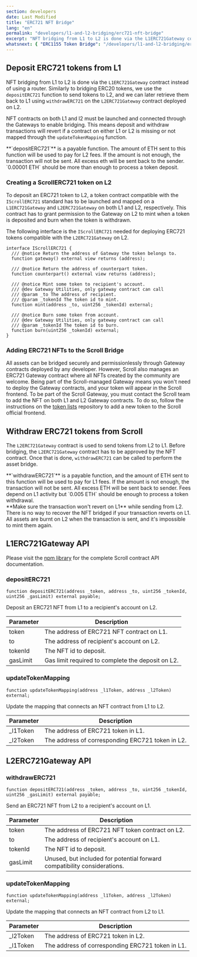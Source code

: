 ```yaml
---
section: developers
date: Last Modified
title: "ERC721 NFT Bridge"
lang: "en"
permalink: "developers/l1-and-l2-bridging/erc721-nft-bridge"
excerpt: "NFT bridging from L1 to L2 is done via the L1ERC721Gateway contract instead of using a router."
whatsnext: { "ERC1155 Token Bridge": "/developers/l1-and-l2-bridging/erc1155-token-bridge/" }
---
```



## Deposit ERC721 tokens from L1

NFT bridging from L1 to L2 is done via the `L1ERC721Gateway` contract instead of using a router. Similarly to bridging ERC20 tokens, we use the `depositERC721` function to send tokens to L2, and we can later retrieve them back to L1 using `withdrawERC721` on the `L2ERC721Gateway` contract deployed on L2.

NFT contracts on both L1 and l2 must be launched and connected through the Gateways to enable bridging. This means deposit and withdraw transactions will revert if a contract on either L1 or L2 is missing or not mapped through the `updateTokenMapping` function.

<Aside type="tip" title="">
  **`depositERC721`** is a payable function. The amount of ETH sent to this function will be used to pay for L2 fees. If
  the amount is not enough, the transaction will not be sent. All excess eth will be sent back to the sender. `0.00001
  ETH` should be more than enough to process a token deposit.
</Aside>

### Creating a ScrollERC721 token on L2

To deposit an ERC721 token to L2, a token contract compatible with the `IScrollERC721` standard has to be launched and mapped on a `L1ERC721Gateway` and `L2ERC721Gateway` on both L1 and L2, respectively. This contract has to grant permission to the Gateway on L2 to mint when a token is deposited and burn when the token is withdrawn.

The following interface is the `IScrollERC721` needed for deploying ERC721 tokens compatible with the `L2ERC721Gateway` on L2.

```solidity
interface IScrollERC721 {
  /// @notice Return the address of Gateway the token belongs to.
  function gateway() external view returns (address);

  /// @notice Return the address of counterpart token.
  function counterpart() external view returns (address);

  /// @notice Mint some token to recipient's account.
  /// @dev Gateway Utilities, only gateway contract can call
  /// @param _to The address of recipient.
  /// @param _tokenId The token id to mint.
  function mint(address _to, uint256 _tokenId) external;

  /// @notice Burn some token from account.
  /// @dev Gateway Utilities, only gateway contract can call
  /// @param _tokenId The token id to burn.
  function burn(uint256 _tokenId) external;
}
```

### Adding ERC721 NFTs to the Scroll Bridge

All assets can be bridged securely and permissionlessly through Gateway contracts deployed by any developer. However, Scroll also manages an ERC721 Gateway contract where all NFTs created by the community are welcome. Being part of the Scroll-managed Gateway means you won't need to deploy the Gateway contracts, and your token will appear in the Scroll frontend. To be part of the Scroll Gateway, you must contact the Scroll team to add the NFT on both L1 and L2 Gateway contracts. To do so, follow the instructions on the [token lists](https://github.com/scroll-tech/token-list) repository to add a new token to the Scroll official frontend.

## Withdraw ERC721 tokens from Scroll

The `L2ERC721Gateway` contract is used to send tokens from L2 to L1. Before bridging, the `L2ERC721Gateway` contract has to be approved by the NFT contract. Once that is done, `withdrawERC721` can be called to perform the asset bridge.

<Aside type="tip" title="">
  **`withdrawERC721`** is a payable function, and the amount of ETH sent to this function will be used to pay for L1
  fees. If the amount is not enough, the transaction will not be sent. All excess ETH will be sent back to sender. Fees
  depend on L1 activity but `0.005 ETH` should be enough to process a token withdrawal.
</Aside>

<Aside type="caution" title="">
  **Make sure the transaction won't revert on L1** while sending from L2. There is no way to recover the NFT bridged if
  your transaction reverts on L1. All assets are burnt on L2 when the transaction is sent, and it's impossible to mint
  them again.
</Aside>

## L1ERC721Gateway API

Please visit the [npm library](https://www.npmjs.com/package/@scroll-tech/contracts?activeTab=code) for the complete Scroll contract API documentation.

### depositERC721

```solidity
function depositERC721(address _token, address _to, uint256 _tokenId, uint256 _gasLimit) external payable;
```

Deposit an ERC721 NFT from L1 to a recipient's account on L2.

| Parameter | Description                                       |
| --------- | ------------------------------------------------- |
| token     | The address of ERC721 NFT contract on L1.         |
| to        | The address of recipient's account on L2.         |
| tokenId   | The NFT id to deposit.                            |
| gasLimit  | Gas limit required to complete the deposit on L2. |

### updateTokenMapping

```solidity
function updateTokenMapping(address _l1Token, address _l2Token) external;
```

Update the mapping that connects an NFT contract from L1 to L2.

| Parameter | Description                                      |
| --------- | ------------------------------------------------ |
| \_l1Token | The address of ERC721 token in L1.               |
| \_l2Token | The address of corresponding ERC721 token in L2. |

## L2ERC721Gateway API

### withdrawERC721

```solidity
function depositERC721(address _token, address _to, uint256 _tokenId, uint256 _gasLimit) external payable;
```

Send an ERC721 NFT from L2 to a recipient's account on L1.

| Parameter | Description                                                              |
| --------- | ------------------------------------------------------------------------ |
| token     | The address of ERC721 NFT token contract on L2.                          |
| to        | The address of recipient's account on L1.                                |
| tokenId   | The NFT id to deposit.                                                   |
| gasLimit  | Unused, but included for potential forward compatibility considerations. |

### updateTokenMapping

```solidity
function updateTokenMapping(address _l1Token, address _l2Token) external;
```

Update the mapping that connects an NFT contract from L2 to L1.

| Parameter | Description                                      |
| --------- | ------------------------------------------------ |
| \_l2Token | The address of ERC721 token in L2.               |
| \_l1Token | The address of corresponding ERC721 token in L1. |
